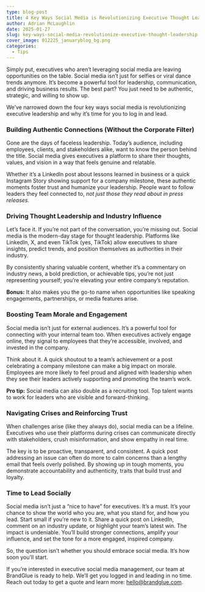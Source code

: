 ```yaml
---
type: blog-post
title: 4 Key Ways Social Media is Revolutionizing Executive Thought Leadership
author: Adrian McLaughlin
date: 2025-01-27
slug: key-ways-social-media-revolutionize-executive-thought-leadership
cover_image: 012225_januaryblog_bg.png
categories:
  - Tips
---
```

Simply put, executives who aren’t leveraging social media are leaving opportunities on the table. Social media isn’t just for selfies or viral dance trends anymore. It’s become a powerful tool for leadership, communication, and driving business results. The best part? You just need to be authentic, strategic, and willing to show up.

We’ve narrowed down the four key ways social media is revolutionizing executive leadership and why it’s time for you to log in and lead.

### Building Authentic Connections (Without the Corporate Filter)

Gone are the days of faceless leadership. Today’s audience, including employees, clients, and stakeholders alike, want to know the person behind the title. Social media gives executives a platform to share their thoughts, values, and vision in a way that feels genuine and relatable.

Whether it’s a LinkedIn post about lessons learned in business or a quick Instagram Story showing support for a company milestone, these authentic moments foster trust and humanize your leadership. People want to follow leaders they feel connected to, *not just those they read about in press releases.*

### Driving Thought Leadership and Industry Influence

Let’s face it. If you’re not part of the conversation, you’re missing out. Social media is the modern-day stage for thought leadership. Platforms like LinkedIn, X, and even TikTok (yes, TikTok) allow executives to share insights, predict trends, and position themselves as authorities in their industry.

By consistently sharing valuable content, whether it’s a commentary on industry news, a bold prediction, or achievable tips, you’re not just representing yourself; you’re elevating your entire company’s reputation. 

**Bonus:** It also makes you the go-to name when opportunities like speaking engagements, partnerships, or media features arise.

### Boosting Team Morale and Engagement

Social media isn’t just for external audiences. It’s a powerful tool for connecting with your internal team too. When executives actively engage online, they signal to employees that they’re accessible, involved, and invested in the company.

Think about it. A quick shoutout to a team’s achievement or a post celebrating a company milestone can make a big impact on morale. Employees are more likely to feel proud and aligned with leadership when they see their leaders actively supporting and promoting the team’s work.

**Pro tip:** Social media can also double as a recruiting tool. Top talent wants to work for leaders who are visible and forward-thinking.

### Navigating Crises and Reinforcing Trust

When challenges arise (like they always do), social media can be a lifeline. Executives who use their platforms during crises can communicate directly with stakeholders, crush misinformation, and show empathy in real time.

The key is to be proactive, transparent, and consistent. A quick post addressing an issue can often do more to calm concerns than a lengthy email that feels overly polished. By showing up in tough moments, you demonstrate accountability and authenticity, traits that build trust and loyalty.

### Time to Lead Socially

Social media isn’t just a “nice to have” for executives. It’s a must. It’s your chance to show the world who you are, what you stand for, and how you lead. Start small if you’re new to it. Share a quick post on LinkedIn, comment on an industry update, or highlight your team’s latest win. The impact is undeniable. You’ll build stronger connections, amplify your influence, and set the tone for a more engaged, inspired company.

So, the question isn’t whether you should embrace social media. It’s how soon you’ll start. 

If you’re interested in executive social media management, our team at BrandGlue is ready to help. We’ll get you logged in and leading in no time. Reach out today to get a quote and learn more: [hello@brandglue.com](mailto:hello@brandglue.com).